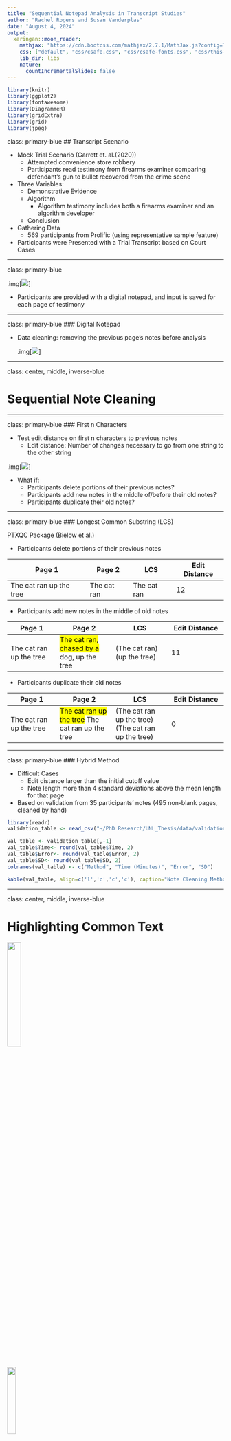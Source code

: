 ```yaml
---
title: "Sequential Notepad Analysis in Transcript Studies"
author: "Rachel Rogers and Susan Vanderplas"
date: "August 4, 2024"
output:
  xaringan::moon_reader:
    mathjax: "https://cdn.bootcss.com/mathjax/2.7.1/MathJax.js?config=TeX-MML-AM_HTMLorMML"
    css: ["default", "css/csafe.css", "css/csafe-fonts.css", "css/this-presentation.css"]
    lib_dir: libs
    nature:
      countIncrementalSlides: false
---
```


```r
library(knitr)
library(ggplot2)
library(fontawesome)
library(DiagrammeR)
library(gridExtra)
library(grid)
library(jpeg)
```


class: primary-blue
## Transcript Scenario

- Mock Trial Scenario (Garrett et. al.(2020))
    - Attempted convenience store robbery
    - Participants read testimony from firearms examiner comparing defendant's gun to bullet recovered from the crime scene
    
- Three Variables: 
    - Demonstrative Evidence 
    - Algorithm 
        - Algorithm testimony includes both a firearms examiner and an algorithm developer
    - Conclusion

- Gathering Data
    - 569 participants from Prolific (using representative sample feature)

- Participants were Presented with a Trial Transcript based on Court Cases

---

class: primary-blue

.img[![](images/notepad2.jpg)]

- Participants are provided with a digital notepad, and input is saved for each page of testimony

---

class: primary-blue
### Digital Notepad

- Data cleaning: removing the previous page's notes before analysis
  
  .img[![](images/pagecleaning.jpg)]

---

class: center, middle, inverse-blue

# Sequential Note Cleaning

<!-- <img src="images/seqstrclean.png" width="25%" /> -->

<!-- <img src="images/seqstrclean_qr.png" width="20%" /> -->

---

class: primary-blue
### First n Characters

- Test edit distance on first n characters to previous notes
   - Edit distance: Number of changes necessary to go from one string to the other string

.img[![](images/pagecleaning.jpg)]

- What if:
   - Participants delete portions of their previous notes?
   - Participants add new notes in the middle of/before their old notes?
   - Participants duplicate their old notes?
   
---

class: primary-blue
### Longest Common Substring (LCS)

PTXQC Package (Bielow et al.)

- Participants delete portions of their previous notes
   
Page 1 | Page 2 | LCS | Edit Distance
--------|---------|---------|---------
The cat ran up the tree | The cat ran | The cat ran | 12

- Participants add new notes in the middle of old notes
   
Page 1 | Page 2 | LCS | Edit Distance
--------|---------|---------|---------
The cat ran up the tree | <mark>The cat ran, chased by a</mark> dog, up the tree | (The cat ran)(up the tree) | 11

- Participants duplicate their old notes
   
Page 1 | Page 2 | LCS | Edit Distance
--------|---------|---------|---------
The cat ran up the tree | <mark>The cat ran up the tree</mark> The cat ran up the tree | (The cat ran up the tree)(The cat ran up the tree) | 0

---

class: primary-blue
### Hybrid Method

- Difficult Cases
   - Edit distance larger than the initial cutoff value
   - Note length more than 4 standard deviations above the mean length for that page
- Based on validation from 35 participants' notes (495 non-blank pages, cleaned by hand)

```r
library(readr)
validation_table <- read_csv("~/PhD Research/UNL_Thesis/data/validation_summary_table.csv")

val_table <- validation_table[,-1]
val_table$Time<- round(val_table$Time, 2)
val_table$Error<- round(val_table$Error, 2)
val_table$SD<- round(val_table$SD, 2)
colnames(val_table) <- c("Method", "Time (Minutes)", "Error", "SD")

kable(val_table, align=c('l','c','c','c'), caption="Note Cleaning Method Comparison")

```

---

class: center, middle, inverse-blue

# Highlighting Common Text

<img src="images/highlightr.png" width="25%" />

<img src="images/highlightr_qr.png" width="20%" />

---

class: primary-blue
### How can we tell which portions of the testimony participants focus on?

- Highlight testimony based on frequency of occurrence in participants' notes
  - Collocations of length 5
     - Willfully: average frequency of ~30

```r
library(highlightr)
library(dplyr)
comment_example_rename <- dplyr::rename(comment_example, page_notes=Notes)

toks_comment <- highlightr::token_comments(comment_example_rename)

transcript_example_rename <- dplyr::rename(transcript_example, text=Text)

toks_transcript <- highlightr::token_transcript(transcript_example_rename)

collocation_object <- highlightr::collocate_comments(toks_transcript, toks_comment)

merged_frequency <- highlightr::transcript_frequency(transcript_example_rename, collocation_object)

collocation_object %>% select(col_1, collocation) %>% filter(grepl("willfully", collocation)) %>% rename(Frequency=col_1) %>% kable()

freq_plot <- highlightr::collocation_plot(merged_frequency)

page_highlight <- highlightr::highlighted_text(freq_plot)

```


<img src="images/transcript_example2.jpg" width="70%"/>

---

class: primary-blue
### Weights

- Fuzzy Matches:
  - How many times the indirect match occurs
  - How close the indirect match is to the transcript phrase
  - Number of closest transcript matches to the indirect match
    - For example, "Jur" has an edit distance of 2 from both "June" and "July"
- All Matches:
  - How many times the collocation occurs in the testimony
    - ex. "the bullet matching algorithm is"
  
.pull-left[.img[![](images/transcript_example2.jpg)]]
.pull-right[.img[![](images/highlight_example.PNG)]]

---

class: primary-blue

Length 2

<img src="images/collocation_length2.jpg" width="60%"/>

Length 5

<img src="images/highlight_example.PNG" width="60%"/>

Length 8

<img src="images/collocation_length8.jpg" width="60%"/>

---

class: primary-blue
### Collocation Analysis

<img src="images/collocationlong.jpg" width="70%" />

---

class: primary-blue

### Other Applications: Wikipedia Edit History

<img src="images/wikipedia.jpg" width="80%"/>



---

class: primary-blue
### Citations

- Center for Statistics and Applications in Forensic Evidence, Rogers R, VanderPlas S (2024). highlightr: Highlight Conserved Edits Across Versions of a Document. R package version 1.0.0,
https://doi.org/10.32614/CRAN.package.highlightr

-   Bielow C, Mastrobuoni G, Kempa S (2016). “Proteomics Quality Control: Quality Control Software for MaxQuant Results.” _Journal of Proteome Research_, *15 (3)*, 77-787.
  doi:10.1021/acs.jproteome.5b00780
  
- Garrett, B. L., Scurich, N., & Crozier, W. E. "Mock jurors’ evaluation of firearm examiner testimony." (2020). Law and Human Behavior, 44(5), 412–423. https://doi.org/10.1037/lhb0000423

- “Highlighter.” Wikipedia, 14 Mar. 2024. Wikipedia, https://en.wikipedia.org/w/index.php?title=Highlighter&oldid=1213690238.

This work was funded (or partially funded) by the Center for Statistics and Applications in Forensic Evidence (CSAFE) through Cooperative Agreements 70NANB15H176 and 70NANB20H019 between NIST and Iowa State University, which includes activities carried out at Carnegie Mellon University, Duke University, University of California Irvine, University of Virginia, West Virginia University, University of Pennsylvania, Swarthmore College and University of Nebraska, Lincoln.

---

class: primary-blue
### Weights

- Fuzzy Matching
  - $x_i$ is the frequency for a fuzzy collocation $i$
  - $d_i$ is the fuzzy match distance
  - $c_i$ is the number of closest matches for the fuzzy collocation
     - ex. "Jur"
- Non-Fuzzy Matching ( $z$ )
- What if the testimony contains the same collocation multiple times? ( $k$ )
  - ex. "the bullet matching algorithm is"
  
$$
(z+\sum_{i=1}^n\frac{x_i}{(d_i+0.25)c_i})\frac{1}{k}
$$

.pull-left[.img[![](images/transcript_example2.jpg)]]
.pull-right[.img[![](images/highlight_example.PNG)]]

---

class: primary-blue
### Longest Common Substring (LCS)

- Search for the longest common substring between the current set of notes and the previous set of notes (PTXQC)
   - If the string is long enough, remove from current page of notes
   - Repeat

```r
grViz("digraph {
  graph [layout = dot, rankdir = TB]
  
  node [shape = rectangle]        
  rec1 [label = 'Page 1\n the cat enjoys napping in the afternoon']
  rec2 [label = 'Page 2\nWhen it is quiet, the cat enjoys napping']
  rec3 [label =  'LCS\n the cat enjoys napping']
  rec4 [label = 'Page 2 Clean\nWhen it is quiet']
  
  # edge definitions with the node IDs
  rec1 -> rec3
  rec2 -> rec3
  rec3 -> rec4
  }",
  height = 500, width=800)

```

---

class: primary-blue
### Hybrid Method

- LCS Drawbacks
   - What if testimony itself is repeated?
   - Time intensive
- Use the first n character method for easy cases, then clean up difficult cases with LCS (Tested on subset of 35 participants' notes)

<img src="images/cleaningerror.jpg" width="75%" />


